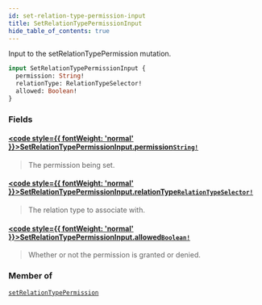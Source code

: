 ```yaml
---
id: set-relation-type-permission-input
title: SetRelationTypePermissionInput
hide_table_of_contents: true
---
```








Input to the setRelationTypePermission mutation.

```graphql
input SetRelationTypePermissionInput {
  permission: String!
  relationType: RelationTypeSelector!
  allowed: Boolean!
}
```


### Fields

#### [<code style={{ fontWeight: 'normal' }}>SetRelationTypePermissionInput.<b>permission</b></code>](#)<Bullet />[`String!`](/docs/directory-api-reference/schema/common/scalars/string) <Badge class="secondary" text="non-null"/> <Badge class="secondary" text="scalar"/> <Badge class="secondary" text="common"/>
> The permission being set.
> 

#### [<code style={{ fontWeight: 'normal' }}>SetRelationTypePermissionInput.<b>relationType</b></code>](#)<Bullet />[`RelationTypeSelector!`](/docs/directory-api-reference/schema/relation-types/inputs/relation-type-selector) <Badge class="secondary" text="non-null"/> <Badge class="secondary" text="input"/> <Badge class="secondary" text="relation-types"/>
> The relation type to associate with.
> 

#### [<code style={{ fontWeight: 'normal' }}>SetRelationTypePermissionInput.<b>allowed</b></code>](#)<Bullet />[`Boolean!`](/docs/directory-api-reference/schema/common/scalars/boolean) <Badge class="secondary" text="non-null"/> <Badge class="secondary" text="scalar"/> <Badge class="secondary" text="common"/>
> Whether or not the permission is granted or denied.
> 



### Member of

[`setRelationTypePermission`](/docs/directory-api-reference/schema/permissions/mutations/set-relation-type-permission)  <Badge class="secondary" text="mutation"/>



